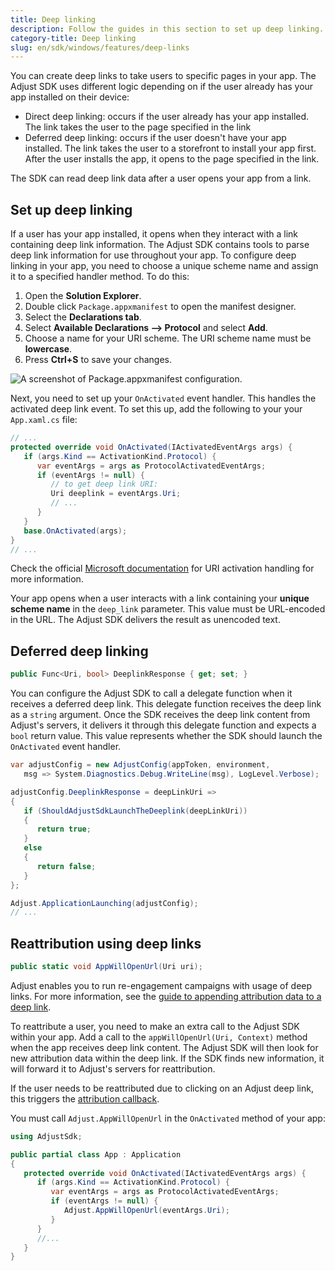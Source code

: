 ```yaml
---
title: Deep linking
description: Follow the guides in this section to set up deep linking.
category-title: Deep linking
slug: en/sdk/windows/features/deep-links
---
```


You can create deep links to take users to specific pages in your app. The Adjust SDK uses different logic depending on if the user already has your app installed on their device:

-  Direct deep linking: occurs if the user already has your app installed. The link takes the user to the page specified in the link
-  Deferred deep linking: occurs if the user doesn't have your app installed. The link takes the user to a storefront to install your app first. After the user installs the app, it opens to the page specified in the link.

The SDK can read deep link data after a user opens your app from a link.

## Set up deep linking

If a user has your app installed, it opens when they interact with a link containing deep link information. The Adjust SDK contains tools to parse deep link information for use throughout your app. To configure deep linking in your app, you need to choose a unique scheme name and assign it to a specified handler method. To do this:

1. Open the **Solution Explorer**.
2. Double click `Package.appxmanifest` to open the manifest designer.
3. Select the **Declarations tab**.
4. Select **Available Declarations --> Protocol** and select **Add**.
5. Choose a name for your URI scheme. The URI scheme name must be **lowercase**.
6. Press **Ctrl+S** to save your changes.

![A screenshot of Package.appxmanifest configuration.](https://images.ctfassets.net/5s247im0esyq/6LF0U8E3MD8HS6sBfDMgUc/627613961e6a9bbb7d5a76372ca29e98/deep-link-setup-windows-sdk.png)

Next, you need to set up your `OnActivated` event handler. This handles the activated deep link event. To set this up, add the following to your your `App.xaml.cs` file:

```cs title="App.xaml.cs"
// ...
protected override void OnActivated(IActivatedEventArgs args) {
   if (args.Kind == ActivationKind.Protocol) {
      var eventArgs = args as ProtocolActivatedEventArgs;
      if (eventArgs != null) {
         // to get deep link URI:
         Uri deeplink = eventArgs.Uri;
         // ...
      }
   }
   base.OnActivated(args);
}
// ...
```

<Callout type="seealso">

Check the official [Microsoft documentation](https://learn.microsoft.com/en-us/windows/uwp/launch-resume/handle-uri-activation) for URI activation handling for more information.

</Callout>

Your app opens when a user interacts with a link containing your **unique scheme name** in the `deep_link` parameter. This value must be URL-encoded in the URL. The Adjust SDK delivers the result as unencoded text.

## Deferred deep linking

```cs title="Property declaration"
public Func<Uri, bool> DeeplinkResponse { get; set; }
```

You can configure the Adjust SDK to call a delegate function when it receives a deferred deep link. This delegate function receives the deep link as a `string` argument. Once the SDK receives the deep link content from Adjust's servers, it delivers it through this delegate function and expects a `bool` return value. This value represents whether the SDK should launch the `OnActivated` event handler.

```cs {4-14}
var adjustConfig = new AdjustConfig(appToken, environment,
   msg => System.Diagnostics.Debug.WriteLine(msg), LogLevel.Verbose);

adjustConfig.DeeplinkResponse = deepLinkUri =>
{
   if (ShouldAdjustSdkLaunchTheDeeplink(deepLinkUri))
   {
      return true;
   }
   else
   {
      return false;
   }
};

Adjust.ApplicationLaunching(adjustConfig);
// ...
```

## Reattribution using deep links

```cs title="Method signature"
public static void AppWillOpenUrl(Uri uri);
```

<Callout type="seealso">

Adjust enables you to run re-engagement campaigns with usage of deep links. For more information, see the [guide to appending attribution data to a deep link](https://help.adjust.com/en/article/manage-reattributions#track-reattributions-via-deeplink-clicks).

</Callout>

To reattribute a user, you need to make an extra call to the Adjust SDK within your app. Add a call to the `appWillOpenUrl(Uri, Context)` method when the app receives deep link content. The Adjust SDK will then look for new attribution data within the deep link. If the SDK finds new information, it will forward it to Adjust's servers for reattribution.

If the user needs to be reattributed due to clicking on an Adjust deep link, this triggers the [attribution callback](/en/sdk/windows/features/attribution).

You must call `Adjust.AppWillOpenUrl` in the `OnActivated` method of your app:

```cs {8-10}
using AdjustSdk;

public partial class App : Application
{
   protected override void OnActivated(IActivatedEventArgs args) {
      if (args.Kind == ActivationKind.Protocol) {
         var eventArgs = args as ProtocolActivatedEventArgs;
         if (eventArgs != null) {
            Adjust.AppWillOpenUrl(eventArgs.Uri);
         }
      }
      //...
   }
}
```
